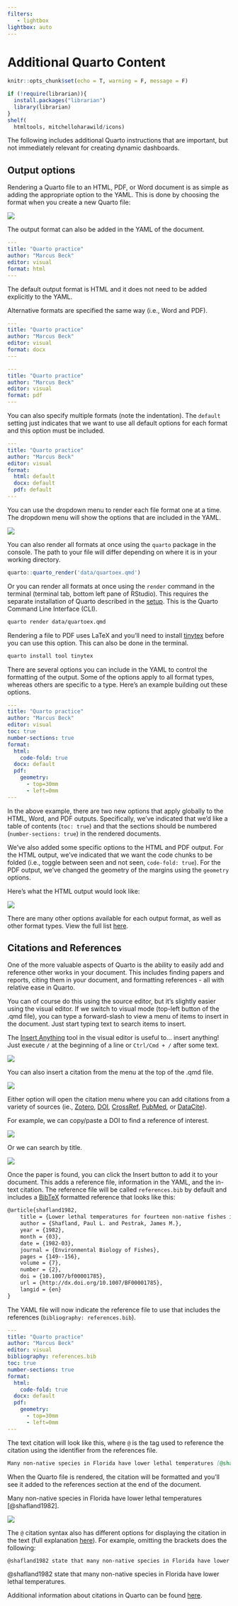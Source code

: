 ```yaml
---
filters:
   - lightbox
lightbox: auto
---
```


# Additional Quarto Content 

```r
knitr::opts_chunk$set(echo = T, warning = F, message = F)

if (!require(librarian)){
  install.packages("librarian")
  library(librarian)
}
shelf(
  htmltools, mitchelloharawild/icons)
```

The following includes additional Quarto instructions that are important, but not immediately relevant for creating dynamic dashboards. 

## Output options

Rendering a Quarto file to an HTML, PDF, or Word document is as simple as adding the appropriate option to the YAML.  This is done by choosing the format when you create a new Quarto file: 

![](figs/quarto/tempquarto.PNG)

The output format can also be added in the YAML of the document.  

```yaml
---
title: "Quarto practice"
author: "Marcus Beck"
editor: visual
format: html
---
```

::: {.callout-tip}
The default output format is HTML and it does not need to be added explicitly to the YAML.
:::

Alternative formats are specified the same way (i.e., Word and PDF). 

```yaml
---
title: "Quarto practice"
author: "Marcus Beck"
editor: visual
format: docx
---
```

```yaml
---
title: "Quarto practice"
author: "Marcus Beck"
editor: visual
format: pdf
---
```

You can also specify multiple formats (note the indentation).  The `default` setting just indicates that we want to use all default options for each format and this option must be included.  

```yaml
---
title: "Quarto practice"
author: "Marcus Beck"
editor: visual
format: 
  html: default
  docx: default
  pdf: default
---
```

You can use the dropdown menu to render each file format one at a time.  The dropdown menu will show the options that are included in the YAML.

![](figs/quarto/renderoption.PNG)

You can also render all formats at once using the `quarto` package in the console.  The path to your file will differ depending on where it is in your working directory. 

```r
quarto::quarto_render('data/quartoex.qmd')
```

Or you can render all formats at once using the `render` command in the terminal (terminal tab, bottom left pane of RStudio).  This requires the separate installation of Quarto described in the [setup](https://tbep-tech.github.io/flafs-os-workshop/setup.html#install-quarto).  This is the Quarto Command Line Interface (CLI).

```.bash
quarto render data/quartoex.qmd
```

Rendering a file to PDF uses LaTeX and you'll need to install [tinytex](https://yihui.org/tinytex/){target="_blank"} before you can use this option. This can also be done in the terminal. 

```.bash
quarto install tool tinytex
```

There are several options you can include in the YAML to control the formatting of the output.  Some of the options apply to all format types, whereas others are specific to a type.  Here's an example building out these options.  

```yaml
---
title: "Quarto practice"
author: "Marcus Beck"
editor: visual
toc: true 
number-sections: true
format: 
  html: 
    code-fold: true
  docx: default
  pdf: 
    geometry: 
      - top=30mm
      - left=0mm
---
```

In the above example, there are two new options that apply globally to the HTML, Word, and PDF outputs.  Specifically, we've indicated that we'd like a table of contents (`toc: true`) and that the sections should be numbered (`number-sections: true`) in the rendered documents.

We've also added some specific options to the HTML and PDF output.  For the HTML output, we've indicated that we want the code chunks to be folded (i.e., toggle between seen and not seen, `code-fold: true`).  For the PDF output, we've changed the geometry of the margins using the `geometry` options. 

Here's what the HTML output would look like: 

![](figs/quarto/formatoptions.PNG){.border}

There are many other options available for each output format, as well as other format types.  View the full list [here](https://quarto.org/docs/output-formats/all-formats.html){target="_blank"}.

## Citations and References

One of the more valuable aspects of Quarto is the ability to easily add and reference other works in your document. This includes finding papers and reports, citing them in your document, and formatting references - all with relative ease in Quarto. 

You can of course do this using the source editor, but it's slightly easier using the visual editor.  If we switch to visual mode (top-left button of the .qmd file), you can type a forward-slash to view a menu of items to insert in the document. Just start typing text to search items to insert.

::: {.callout-tip}
The [Insert Anything](https://quarto.org/docs/visual-editor/options.html#insert-anything){target="_blank"} tool in the visual editor is useful to... insert anything! Just execute `/` at the beginning of a line or `Ctrl/Cmd + /` after some text.
:::

![](figs/quarto/insertanything.PNG)

You can also insert a citation from the menu at the top of the .qmd file. 

![](figs/quarto/insertcitation.PNG)

Either option will open the citation menu where you can add citations from a variety of sources (ie., [Zotero](https://quarto.org/docs/visual-editor/technical.html#citations-from-zotero){target="_blank"}, [DOI](https://quarto.org/docs/visual-editor/technical.html#citations-from-dois){target="_blank"}, [CrossRef](https://www.crossref.org/){target="_blank"}, [PubMed](https://pubmed.ncbi.nlm.nih.gov/){target="_blank"}, or [DataCite](https://datacite.org/){target="_blank"}).

For example, we can copy/paste a DOI to find a reference of interest. 

![](figs/quarto/doisearch.PNG)

Or we can search by title.

![](figs/quarto/crossrefsearch.png)

Once the paper is found, you can click the Insert button to add it to your document. This adds a reference file, information in the YAML, and the in-text citation.  The reference file will be called `references.bib` by default and includes a [BibTeX](http://www.bibtex.org/){target="_blank"} formatted reference that looks like this: 
``` markdown
@article{shafland1982,
	title = {Lower lethal temperatures for fourteen non-native fishes in Florida},
	author = {Shafland, Paul L. and Pestrak, James M.},
	year = {1982},
	month = {03},
	date = {1982-03},
	journal = {Environmental Biology of Fishes},
	pages = {149--156},
	volume = {7},
	number = {2},
	doi = {10.1007/bf00001785},
	url = {http://dx.doi.org/10.1007/BF00001785},
	langid = {en}
}
```

The YAML file will now indicate the reference file to use that includes the references (`bibliography: references.bib`).

``` yaml
---
title: "Quarto practice"
author: "Marcus Beck"
editor: visual
bibliography: references.bib
toc: true 
number-sections: true
format: 
  html: 
    code-fold: true
  docx: default
  pdf: 
    geometry: 
      - top=30mm
      - left=0mm
---
```

The text citation will look like this, where `@` is the tag used to reference the citation using the identifier from the references file.

``` markdown
Many non-native species in Florida have lower lethal temperatures [@shafland1982].
```

When the Quarto file is rendered, the citation will be formatted and you'll see it added to the references section at the end of the document. 

::: border
Many non-native species in Florida have lower lethal temperatures [@shafland1982].
:::

![](figs/quarto/refex.PNG)

The `@` citation syntax also has different options for displaying the citation in the text (full explanation [here](https://quarto.org/docs/authoring/footnotes-and-citations.html){target="_blank"}).  For example, omitting the brackets does the following:

``` markdown
@shafland1982 state that many non-native species in Florida have lower lethal temperatures.
```

::: border
@shafland1982 state that many non-native species in Florida have lower lethal temperatures.
:::

Additional information about citations in Quarto can be found [here](https://quarto.org/docs/get-started/authoring/rstudio.html#citations){target="_blank"}.
